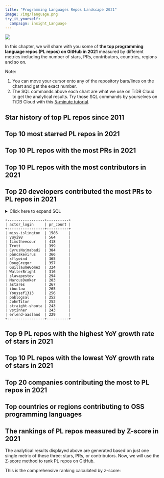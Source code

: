 ```yaml
---
title: "Programming Languages Repos Landscape 2021"
image: /img/language.png
try_it_yourself:
  campaign: insight_Language
---
```



![](/img/language.png)

In this chapter, we will share with you some of **the top programming language repos (PL repos) on GitHub in 2021** measured by different metrics including the number of stars, PRs, contributors, countries, regions and so on. 

Note: 

1. You can move your cursor onto any of the repository bars/lines on the chart and get the exact number. 
2. The SQL commands above each chart are what we use on TiDB Cloud to get the analytical results. Try those SQL commands by yourselves on TiDB Cloud with this [5-minute tutorial](/blog/try-it-yourself/).


## Star history of top PL repos since 2011

<CommonChart
  chart='dynamic-stars'
  category='archive-2021-top10-star-racing'
  formatSql={false}
  repo='programming_language_repos'
/>

## Top 10 most starred PL repos in 2021

<CommonChart
  chart='barchart'
  category='archive-2021-top10-by-stars'
  n={10}
  formatSql={false}
  categoryIndex='repo_name'
  valueIndex='stars'
  seriesName='Stars'
  repo='programming_language_repos'
/>

## Top 10 PL repos with the most PRs in 2021

<CommonChart
  chart='barchart'
  category='archive-2021-top10-by-prs'
  n={20}
  formatSql={false}
  categoryIndex='repo_name'
  valueIndex='num'
  seriesName='PRs'
  repo='programming_language_repos'
/>

## Top 10 PL repos with the most contributors in 2021

<CommonChart
  chart='barchart'
  category='archive-2021-top20-by-developers'
  formatSql={false}
  categoryIndex='actor_login'
  valueIndex='pr_count'
  categoryType='owner'
  seriesName='PRs'
  repo='programming_language_repos'
/>

## Top 20 developers contributed the most PRs to PL repos in 2021

<details>
 <summary>Click here to expand SQL</summary>

```sql
  SELECT actor_login, count(*) as pr_count
    FROM github_events
         JOIN programming_language_repos wf ON wf.id = github_events.repo_id
   WHERE event_year = 2021 
         AND type = 'PullRequestEvent' 
         AND action = 'opened' 
         AND actor_login not like '%bot%'
GROUP BY 1
ORDER BY 2 DESC
   LIMIT 20
```
</details>

```
+-----------------+----------+
| actor_login     | pr_count |
+-----------------+----------+
| miss-islington  | 1586     |
| yuyi98          | 564      |
| timotheecour    | 418      |
| Trott           | 399      |
| CyrusNajmabadi  | 384      |
| pancakevirus    | 366      |
| xflywind        | 365      |
| DougGregor      | 357      |
| GuillaumeGomez  | 324      |
| WalterBright    | 316      |
| slavapestov     | 294      |
| MarcusDenker    | 283      |
| astares         | 267      |
| ibuclaw         | 265      |
| Youssef1313     | 256      |
| pablogsal       | 252      |
| JohnTitor       | 252      |
| straight-shoota | 243      |
| vstinner        | 243      |
| erlend-aasland  | 229      |
+-----------------+----------+
```

## Top 9 PL repos with the highest YoY growth rate of stars in 2021

<CommonChart
  chart='yoychart'
  category='archive-2021-top20-by-stars-yoy'
  formatSql={false}
  repo='programming_language_repos'
/>

## Top 10 PL repos with the lowest YoY growth rate of stars in 2021

<CommonChart
  chart='yoychart'
  category='archive-2021-bottom10-by-yoy'
  formatSql={false}
  repo='programming_language_repos'
/>

## Top 20 companies contributing the most to PL repos in 2021

<CommonChart
  chart='barchart'
  category='archive-2021-top20-by-companies'
  formatSql={false}
  categoryIndex='company'
  valueIndex='users_count'
  seriesName='Contributors'
  categoryType={false}
  repo='programming_language_repos'
/>

## Top countries or regions contributing to OSS programming languages

<CommonChart
  chart='worldmapchart'
  category='archive-2021-top10-by-regions'
  formatSql={false}
  categoryIndex='country_code'
  valueIndex='users_count'
  seriesName='Contributors'
  repo='programming_language_repos'
/>

## The rankings of PL repos measured by Z-score in 2021

The analytical results displayed above are generated based on just one single metric of these three: stars, PRs, or contributors. Now, we will use the [Z-score](https://en.wikipedia.org/wiki/Standard_score) method to rank PL repos on GitHub.

This is the comprehensive ranking calculated by z-score:

<CommonChart
  chart='zscorechart'
  category='archive-2021-archive-ranking'
  formatSql={false}
  repo='programming_language_repos'
/>

